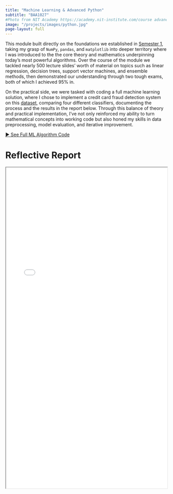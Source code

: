 ```yaml
---
title: "Machine Learning & Advanced Python"
subtitle: "BAA1027"
#Photo from NIT Academy https://academy.nit-institute.com/course advanced-python-programming/
image: "/projects/images/python.jpg"
page-layout: full
---
```

This module built directly on the foundations we established in [Semester 1](programming&visualisation.qmd){.projects-link}, taking my grasp of `NumPy`, `pandas`, and `matplotlib` into deeper territory where I was introduced to the the core theory and mathematics underpinning today's most powerful algorithms. Over the course of the module we tackled nearly 500 lecture slides' worth of material on topics such as linear regression, decision trees, support vector machines, and ensemble methods, then demonstrated our understanding through two tough exams, both of which I achieved 95% in. 

On the practical side, we were tasked with coding a full machine learning solution, where I chose to implement a credit card fraud detection system on this [dataset](https://www.kaggle.com/datasets/mlg-ulb/creditcardfraud){.projects-link}, comparing four different classifiers, documenting the process and the results in the report below. Through this balance of theory and practical implementation, I've not only reinforced my ability to turn mathematical concepts into working code but also honed my skills in data preprocessing, model evaluation, and iterative improvement. 

[► See Full ML Algorithm Code](ml code/ml_code.qmd){.btn .btn-primary}

# Reflective Report
<iframe width="100%" height="1000" src=pdfs/adv_python.pdf> </iframe>